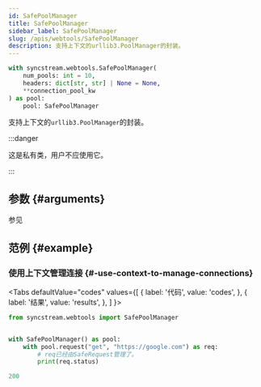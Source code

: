 ```yaml
---
id: SafePoolManager
title: SafePoolManager
sidebar_label: SafePoolManager
slug: /apis/webtools/SafePoolManager
description: 支持上下文的urllib3.PoolManager的封装。
---
```




<APITopBar type="class" isPrivate={true} isContext={true} source="webtools.SafePoolManager" />

```python
with syncstream.webtools.SafePoolManager(
    num_pools: int = 10,
    headers: dict[str, str] | None = None,
    **connection_pool_kw
) as pool:
    pool: SafePoolManager
```

支持上下文的`urllib3.PoolManager`的封装。

:::danger

这是私有类，用户不应使用它。

:::

## 参数 {#arguments}

参见

<IconLink href="https://urllib3.readthedocs.io/en/stable/reference/urllib3.poolmanager.html" />

## 范例 {#example}

### <IconObjType type="term"/> 使用上下文管理连接 {#-use-context-to-manage-connections}

<Tabs
  defaultValue="codes"
  values={[
    { label: '代码', value: 'codes', },
    { label: '结果', value: 'results', },
  ]
}>

<TabItem value="codes">

```python showLineNumbers title="use_pool_context.py"
from syncstream.webtools import SafePoolManager


with SafePoolManager() as pool:
    with pool.request("get", "https://google.com") as req:
        # req已经由SafeRequest管理了。
        print(req.status)
```

</TabItem>

<TabItem value="results">

```python
200
```

</TabItem>
</Tabs>
